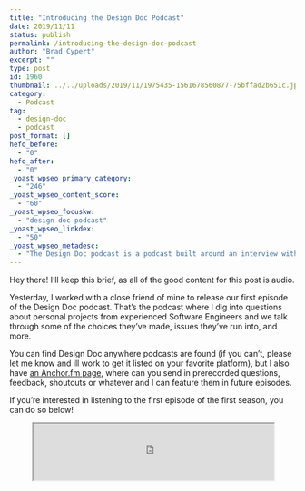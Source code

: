 ```yaml
---
title: "Introducing the Design Doc Podcast"
date: 2019/11/11
status: publish
permalink: /introducing-the-design-doc-podcast
author: "Brad Cypert"
excerpt: ""
type: post
id: 1960
thumbnail: ../../uploads/2019/11/1975435-1561678560877-75bffad2b651c.jpg
category:
  - Podcast
tag:
  - design-doc
  - podcast
post_format: []
hefo_before:
  - "0"
hefo_after:
  - "0"
_yoast_wpseo_primary_category:
  - "246"
_yoast_wpseo_content_score:
  - "60"
_yoast_wpseo_focuskw:
  - "design doc podcast"
_yoast_wpseo_linkdex:
  - "50"
_yoast_wpseo_metadesc:
  - "The Design Doc podcast is a podcast built around an interview with an experienced software engineer. We dive into their projects, questions, and blockers."
---
```


Hey there! I’ll keep this brief, as all of the good content for this post is audio.

Yesterday, I worked with a close friend of mine to release our first episode of the Design Doc podcast. That’s the podcast where I dig into questions about personal projects from experienced Software Engineers and we talk through some of the choices they’ve made, issues they’ve run into, and more.

You can find Design Doc anywhere podcasts are found (if you can’t, please let me know and ill work to get it listed on your favorite platform), but I also have [an Anchor.fm page](https://anchor.fm/design-doc), where can you send in prerecorded questions, feedback, shoutouts or whatever and I can feature them in future episodes.

If you’re interested in listening to the first episode of the first season, you can do so below!

<figure>
  <iframe
    height="100px"
    src="https://anchor.fm/design-doc/embed"
    width="100%"
  ></iframe>
</figure>
